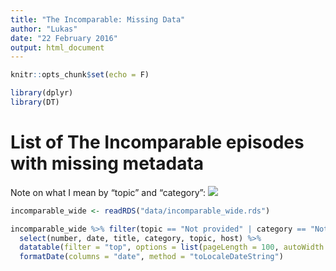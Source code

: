 ```yaml
---
title: "The Incomparable: Missing Data"
author: "Lukas"
date: "22 February 2016"
output: html_document
---
```


```r
knitr::opts_chunk$set(echo = F)

library(dplyr)
library(DT)

```

# List of The Incomparable episodes with missing metadata

Note on what I mean by "topic" and "category":
![](http://dump.jemu.name/MoVpb.png)

```r
incomparable_wide <- readRDS("data/incomparable_wide.rds")

incomparable_wide %>% filter(topic == "Not provided" | category == "Not provided") %>%
  select(number, date, title, category, topic, host) %>%
  datatable(filter = "top", options = list(pageLength = 100, autoWidth = TRUE)) %>%
  formatDate(columns = "date", method = "toLocaleDateString")
```

